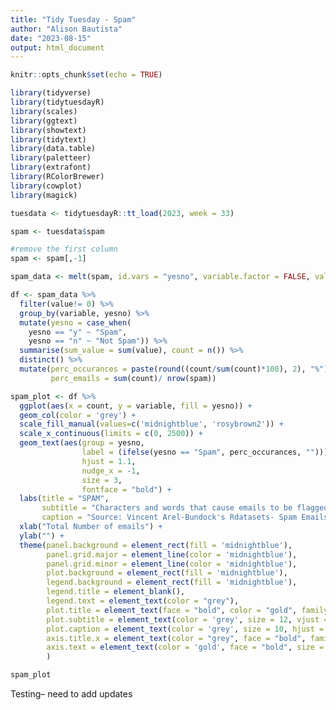 ```yaml
---
title: "Tidy Tuesday - Spam"
author: "Alison Bautista"
date: "2023-08-15"
output: html_document
---
```


```r
knitr::opts_chunk$set(echo = TRUE)

library(tidyverse)
library(tidytuesdayR)
library(scales)
library(ggtext)
library(showtext)
library(tidytext)
library(data.table)
library(paletteer)
library(extrafont)
library(RColorBrewer)
library(cowplot)
library(magick)
```

```r
tuesdata <- tidytuesdayR::tt_load(2023, week = 33)

spam <- tuesdata$spam

#remove the first column
spam <- spam[,-1]
```
```r
spam_data <- melt(spam, id.vars = "yesno", variable.factor = FALSE, value.factor = FALSE)
```

```r
df <- spam_data %>% 
  filter(value!= 0) %>% 
  group_by(variable, yesno) %>%
  mutate(yesno = case_when(
    yesno == "y" ~ "Spam",
    yesno == "n" ~ "Not Spam")) %>% 
  summarise(sum_value = sum(value), count = n()) %>%
  distinct() %>%
  mutate(perc_occurances = paste(round((count/sum(count)*100), 2), "%"),
         perc_emails = sum(count)/ nrow(spam))


```



```r

spam_plot <- df %>%
  ggplot(aes(x = count, y = variable, fill = yesno)) + 
  geom_col(color = 'grey') +
  scale_fill_manual(values=c('midnightblue', 'rosybrown2')) +
  scale_x_continuous(limits = c(0, 2500)) +
  geom_text(aes(group = yesno, 
                label = (ifelse(yesno == "Spam", perc_occurances, ""))), 
                hjust = 1.1, 
                nudge_x = -1,
                size = 3, 
                fontface = "bold") + 
  labs(title = "SPAM",
       subtitle = "Characters and words that cause emails to be flagged as Spam.\nTotal length of columns indicate how many emails out of the 4600 contained the specified characters, \nand how many emails which contain those characters are flagged as spam",
       caption = "Source: Vincent Arel-Bundock's Rdatasets- Spam Emails | Data Viz by Alison Bautista") +
  xlab("Total Number of emails") +
  ylab("") +
  theme(panel.background = element_rect(fill = 'midnightblue'),
        panel.grid.major = element_line(color = 'midnightblue'),
        panel.grid.minor = element_line(color = 'midnightblue'),
        plot.background = element_rect(fill = 'midnightblue'),
        legend.background = element_rect(fill = 'midnightblue'),
        legend.title = element_blank(),
        legend.text = element_text(color = "grey"),
        plot.title = element_text(face = "bold", color = "gold", family = "PT Serif", size = 80, vjust-15),
        plot.subtitle = element_text(color = 'grey', size = 12, vjust = 6, family = "Spot Mono"),
        plot.caption = element_text(color = 'grey', size = 10, hjust = -0.1),
        axis.title.x = element_text(color = "grey", face = "bold", family = "PT Serif"),
        axis.text = element_text(color = 'gold', face = "bold", size = 10, family = "PT Serif")
        )

spam_plot
```


Testing-- need to add updates

```r

```


